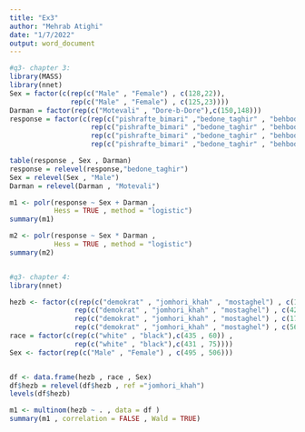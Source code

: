 ```yaml
---
title: "Ex3"
author: "Mehrab Atighi"
date: "1/7/2022"
output: word_document
---
```


```r


#q3- chapter 3:
library(MASS)
library(nnet)
Sex = factor(c(rep(c("Male" , "Female") , c(128,22)),
               rep(c("Male" , "Female") , c(125,23))))
Darman = factor(rep(c("Motevali" , "Dore-b-Dore"),c(150,148)))
response = factor(c(rep(c("pishrafte_bimari" ,"bedone_taghir" , "behbode_andak" , "behbode_kamel") , c(28,45,29,26)),
                    rep(c("pishrafte_bimari" ,"bedone_taghir" , "behbode_andak" , "behbode_kamel") , c(3,12,5,2)),
                    rep(c("pishrafte_bimari" ,"bedone_taghir" , "behbode_andak" , "behbode_kamel") , c(41,44,20,20)),
                    rep(c("pishrafte_bimari" ,"bedone_taghir" , "behbode_andak" , "behbode_kamel") , c(12,7,3,1))))

table(response , Sex , Darman)
response = relevel(response,"bedone_taghir")
Sex = relevel(Sex , "Male")
Darman = relevel(Darman , "Motevali")

m1 <- polr(response ~ Sex + Darman ,
           Hess = TRUE , method = "logistic")
summary(m1)

m2 <- polr(response ~ Sex * Darman ,
           Hess = TRUE , method = "logistic")
summary(m2)


#q3- chapter 4:
library(nnet)

hezb <- factor(c(rep(c("demokrat" , "jomhori_khah" , "mostaghel") , c(132,176,127)) , 
                rep(c("demokrat" , "jomhori_khah" , "mostaghel") , c(42,6,12)) ,
                rep(c("demokrat" , "jomhori_khah" , "mostaghel") , c(172,129,130)) , 
                rep(c("demokrat" , "jomhori_khah" , "mostaghel") , c(56,4,15))))
race = factor(c(rep(c("white" , "black"),c(435 , 60)) ,
                rep(c("white" , "black"),c(431 , 75))))
Sex <- factor(rep(c("Male" , "Female") , c(495 , 506)))


df <- data.frame(hezb , race , Sex)
df$hezb = relevel(df$hezb , ref ="jomhori_khah")
levels(df$hezb)

m1 <- multinom(hezb ~ . , data = df )
summary(m1 , correlation = FALSE , Wald = TRUE)


```
